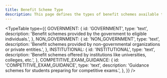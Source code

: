 ```yaml
---
title: Benefit Scheme Type
description: This page defines the types of benefit schemes available to individuals or organizations.
---
```


<TypeTable
  type={{
    GOVERNMENT: {
      id: 'GOVERNMENT',
      type: 'text',
      description:
        'Benefit schemes provided by the government to eligible individuals.',
    },
    NON_GOVERNMENT: {
      id: 'NON_GOVERNMENT',
      type: 'text',
      description:
        'Benefit schemes provided by non-governmental organizations or private entities.',
    },
    INSTITUTIONAL: {
      id: 'INSTITUTIONAL',
      type: 'text',
      description:
        'Benefit schemes offered by institutions like universities, colleges, etc.',
    },
    COMPETITIVE_EXAM_GUIDANCE: {
      id: 'COMPETITIVE_EXAM_GUIDANCE',
      type: 'text',
      description:
        'Guidance schemes for students preparing for competitive exams.',
    },
  }}
/>
